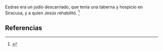 Esdras era un judío descarriado, que tenía una taberna y hospicio en Siracusa, y a quien Jesús rehabilitó. <ref>{{lib|LU|130|8|2}}</ref> 

== Referencias ==
<references />
